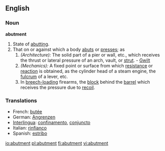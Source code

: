 ==English==

===Noun===
'''abutment'''

#State of [[abutting]].
#That on or against which a body [[abut]]s or [[presses]]; as 
## ''(Architecture):'' The solid part of a pier or wall, etc., which receives the thrust or lateral pressure of an arch, vault, or [[strut]]. - [[Gwilt]]
## ''(Mechanics):'' A fixed point or surface from which [[resistance]] or [[reaction]] is obtained, as the cylinder head of a steam engine, the [[fulcrum]] of a lever, etc. 
## In [[breech-loading]] firearms, the [[block]] behind the [[barrel]] which receives the pressure due to [[recoil]].
 
===Translations===
*French: [[butée]]
*German: [[Angrenzen]]
*[[Interlingua]]: [[confinamento]], [[conjuncto]]
*Italian: [[rinfianco]]
*Spanish: [[estribo]]

[[io:abutment]]
[[pl:abutment]]
[[fi:abutment]]
[[vi:abutment]]